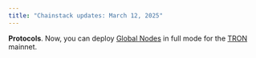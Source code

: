 ```yaml
---
title: "Chainstack updates: March 12, 2025"
---
```

**Protocols**. Now, you can deploy [Global Nodes](/docs/global-elastic-node) in full mode for the [TRON](/docs/tron-tooling) mainnet.
